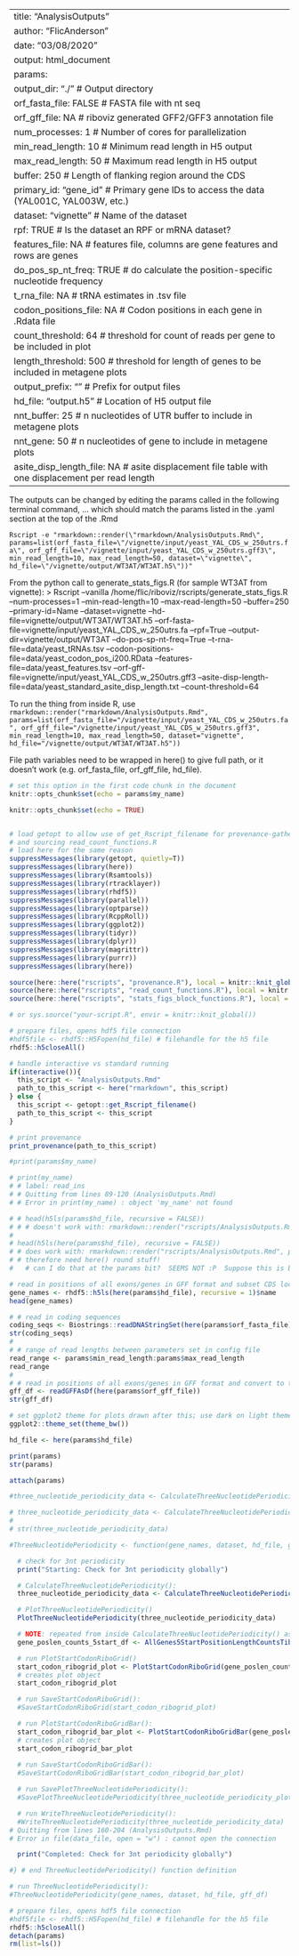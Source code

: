 
---
title: "AnalysisOutputs"
author: "FlicAnderson"
date: "03/08/2020"
output: html_document
params:
  output_dir: "./"  # Output directory
  orf_fasta_file: FALSE  # FASTA file with nt seq
  orf_gff_file: NA  # riboviz generated GFF2/GFF3 annotation file
  num_processes: 1  # Number of cores for parallelization
  min_read_length: 10  # Minimum read length in H5 output
  max_read_length: 50  # Maximum read length in H5 output
  buffer: 250  # Length of flanking region around the CDS
  primary_id: "gene_id"  # Primary gene IDs to access the data (YAL001C, YAL003W, etc.)
  dataset: "vignette"  # Name of the dataset
  rpf: TRUE  # Is the dataset an RPF or mRNA dataset?
  features_file: NA  # features file, columns are gene features and rows are genes
  do_pos_sp_nt_freq: TRUE  # do calculate the position-specific nucleotide frequency
  t_rna_file: NA  # tRNA estimates in .tsv file
  codon_positions_file: NA  # Codon positions in each gene in .Rdata file
  count_threshold: 64  # threshold for count of reads per gene to be included in plot
  length_threshold: 500  # threshold for length of genes to be included in metagene plots
  output_prefix: ""  # Prefix for output files
  hd_file: "output.h5"  # Location of H5 output file
  nnt_buffer: 25  # n nucleotides of UTR buffer to include in metagene plots
  nnt_gene: 50  # n nucleotides of gene to include in metagene plots
  asite_disp_length_file: NA  # asite displacement file table with one displacement per read length
---

The outputs can be changed by editing the params called in the following terminal command, 
... which should match the params listed in the .yaml section at the top of the .Rmd

`Rscript -e "rmarkdown::render(\"rmarkdown/AnalysisOutputs.Rmd\", params=list(orf_fasta_file=\"/vignette/input/yeast_YAL_CDS_w_250utrs.fa\", orf_gff_file=\"/vignette/input/yeast_YAL_CDS_w_250utrs.gff3\", min_read_length=10, max_read_length=50, dataset=\"vignette\", hd_file=\"/vignette/output/WT3AT/WT3AT.h5\"))"`

From the python call to generate_stats_figs.R (for sample WT3AT from vignette):
> Rscript --vanilla /home/flic/riboviz/rscripts/generate_stats_figs.R --num-processes=1 --min-read-length=10 --max-read-length=50 --buffer=250 --primary-id=Name --dataset=vignette --hd-file=vignette/output/WT3AT/WT3AT.h5 --orf-fasta-file=vignette/input/yeast_YAL_CDS_w_250utrs.fa --rpf=True --output-dir=vignette/output/WT3AT --do-pos-sp-nt-freq=True --t-rna-file=data/yeast_tRNAs.tsv --codon-positions-file=data/yeast_codon_pos_i200.RData --features-file=data/yeast_features.tsv --orf-gff-file=vignette/input/yeast_YAL_CDS_w_250utrs.gff3 --asite-disp-length-file=data/yeast_standard_asite_disp_length.txt --count-threshold=64

To run the thing from inside R, use `rmarkdown::render("rmarkdown/AnalysisOutputs.Rmd", params=list(orf_fasta_file="/vignette/input/yeast_YAL_CDS_w_250utrs.fa", orf_gff_file="/vignette/input/yeast_YAL_CDS_w_250utrs.gff3", min_read_length=10, max_read_length=50, dataset="vignette", hd_file="/vignette/output/WT3AT/WT3AT.h5"))`


File path variables need to be wrapped in here() to give full path, or it doesn't work (e.g. orf_fasta_file, orf_gff_file, hd_file).

```r
# set this option in the first code chunk in the document
knitr::opts_chunk$set(echo = params$my_name)
```

```r
knitr::opts_chunk$set(echo = TRUE)


# load getopt to allow use of get_Rscript_filename for provenance-gathering
# and sourcing read_count_functions.R
# load here for the same reason
suppressMessages(library(getopt, quietly=T))
suppressMessages(library(here))
suppressMessages(library(Rsamtools))
suppressMessages(library(rtracklayer))
suppressMessages(library(rhdf5))
suppressMessages(library(parallel))
suppressMessages(library(optparse))
suppressMessages(library(RcppRoll))
suppressMessages(library(ggplot2))
suppressMessages(library(tidyr))
suppressMessages(library(dplyr))
suppressMessages(library(magrittr))
suppressMessages(library(purrr))
suppressMessages(library(here))
```

```r

source(here::here("rscripts", "provenance.R"), local = knitr::knit_global())
source(here::here("rscripts", "read_count_functions.R"), local = knitr::knit_global())
source(here::here("rscripts", "stats_figs_block_functions.R"), local = knitr::knit_global())

# or sys.source("your-script.R", envir = knitr::knit_global())
```

```r
# prepare files, opens hdf5 file connection
#hdf5file <- rhdf5::H5Fopen(hd_file) # filehandle for the h5 file
rhdf5::h5closeAll()
```

```r
# handle interactive vs standard running
if(interactive()){
  this_script <- "AnalysisOutputs.Rmd"
  path_to_this_script <- here("rmarkdown", this_script)
} else {
  this_script <- getopt::get_Rscript_filename()
  path_to_this_script <- this_script
}

# print provenance
print_provenance(path_to_this_script)
```


```r

#print(params$my_name)

# print(my_name)
# # label: read_ins
# # Quitting from lines 89-120 (AnalysisOutputs.Rmd) 
# # Error in print(my_name) : object 'my_name' not found

# # head(h5ls(params$hd_file, recursive = FALSE)) 
# # # doesn't work with: rmarkdown::render("rscripts/AnalysisOutputs.Rmd", params=list(hd_file="vignette/output/WT3AT/WT3AT.h5"))
# 
# head(h5ls(here(params$hd_file), recursive = FALSE))
# # does work with: rmarkdown::render("rscripts/AnalysisOutputs.Rmd", params=list(hd_file="vignette/output/WT3AT/WT3AT.h5"))
# # therefore need here() round stuff!
#   # can I do that at the params bit?  SEEMS NOT :P  Suppose this is because I haven't library(here)'d yet.

# read in positions of all exons/genes in GFF format and subset CDS locations
gene_names <- rhdf5::h5ls(here(params$hd_file), recursive = 1)$name
head(gene_names)

# # read in coding sequences
coding_seqs <- Biostrings::readDNAStringSet(here(params$orf_fasta_file))
str(coding_seqs)
# 
# # range of read lengths between parameters set in config file
read_range <- params$min_read_length:params$max_read_length
read_range
# 
# # read in positions of all exons/genes in GFF format and convert to tibble data frame
gff_df <- readGFFAsDf(here(params$orf_gff_file))
str(gff_df)

# set ggplot2 theme for plots drawn after this; use dark on light theme
ggplot2::theme_set(theme_bw())

hd_file <- here(params$hd_file)

```

```r

print(params)
str(params)

attach(params)

#three_nucleotide_periodicity_data <- CalculateThreeNucleotidePeriodicity(gene_names = gene_names, dataset = dataset, hd_file = hd_file, gff_df = gff_df)

# three_nucleotide_periodicity_data <- CalculateThreeNucleotidePeriodicity(gene_names = gene_names, dataset = params$dataset, hd_file = here(params$hd_file), gff_df = gff_df)
# 
# str(three_nucleotide_periodicity_data)


```


```r
#ThreeNucleotidePeriodicity <- function(gene_names, dataset, hd_file, gff_df) {

  # check for 3nt periodicity
  print("Starting: Check for 3nt periodicity globally")

  # CalculateThreeNucleotidePeriodicity():
  three_nucleotide_periodicity_data <- CalculateThreeNucleotidePeriodicity(gene_names = gene_names, dataset = dataset, hd_file = hd_file, gff_df = gff_df)

  # PlotThreeNucleotidePeriodicity()
  PlotThreeNucleotidePeriodicity(three_nucleotide_periodicity_data)

  # NOTE: repeated from inside CalculateThreeNucleotidePeriodicity() as preferred not to return multiple objects in list (hassle :S)
  gene_poslen_counts_5start_df <- AllGenes5StartPositionLengthCountsTibble(gene_names = gene_names, dataset= dataset, hd_file = hd_file, gff_df = gff_df)

  # run PlotStartCodonRiboGrid()
  start_codon_ribogrid_plot <- PlotStartCodonRiboGrid(gene_poslen_counts_5start_df)
  # creates plot object
  start_codon_ribogrid_plot

  # run SaveStartCodonRiboGrid():
  #SaveStartCodonRiboGrid(start_codon_ribogrid_plot)

  # run PlotStartCodonRiboGridBar():
  start_codon_ribogrid_bar_plot <- PlotStartCodonRiboGridBar(gene_poslen_counts_5start_df)
  # creates plot object
  start_codon_ribogrid_bar_plot
  
  # run SaveStartCodonRiboGridBar():
  #SaveStartCodonRiboGridBar(start_codon_ribogrid_bar_plot)

  # run SavePlotThreeNucleotidePeriodicity():
  #SavePlotThreeNucleotidePeriodicity(three_nucleotide_periodicity_plot)

  # run WriteThreeNucleotidePeriodicity():
  #WriteThreeNucleotidePeriodicity(three_nucleotide_periodicity_data)
# Quitting from lines 160-204 (AnalysisOutputs.Rmd) 
# Error in file(data_file, open = "w") : cannot open the connection

  print("Completed: Check for 3nt periodicity globally")

#} # end ThreeNucleotidePeriodicity() function definition

# run ThreeNucleotidePeriodicity():
#ThreeNucleotidePeriodicity(gene_names, dataset, hd_file, gff_df)

```


```r
# prepare files, opens hdf5 file connection
#hdf5file <- rhdf5::H5Fopen(hd_file) # filehandle for the h5 file
rhdf5::h5closeAll()
detach(params)
rm(list=ls())
```
